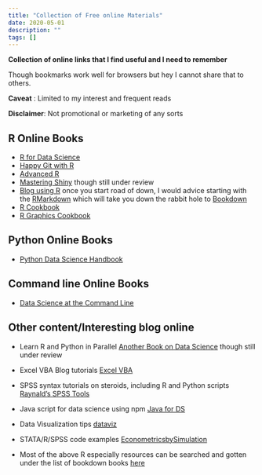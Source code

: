 ```yaml
---
title: "Collection of Free online Materials"
date: 2020-05-01
description: ""
tags: []
---
```


**Collection of online links that I find useful and I need to remember**

Though bookmarks work well for browsers but hey I cannot share that to others.

**Caveat**    : Limited to my interest and frequent reads

**Disclaimer**: Not promotional or marketing of any sorts


## R Online Books

* [R for Data Science](https://r4ds.had.co.nz/) 
* [Happy Git with R](https://happygitwithr.com/)
* [Advanced R](https://adv-r.hadley.nz/)
* [Mastering Shiny](https://mastering-shiny.org/) though still under review
* [Blog using R](https://bookdown.org/yihui/blogdown/) once you start road of down, I would advice starting with the [RMarkdown](https://bookdown.org/yihui/rmarkdown) which will take you down the rabbit hole to [Bookdown](https://bookdown.org/yihui/bookdown/)
* [R Cookbook](https://rc2e.com/)
* [R Graphics Cookbook](https://r-graphics.org/)

## Python Online Books

* [Python Data Science Handbook](https://jakevdp.github.io/PythonDataScienceHandbook/)


## Command line Online Books

* [Data Science at the Command Line](https://www.datascienceatthecommandline.com/index.html)


## Other content/Interesting blog online

* Learn R and Python in Parallel [Another Book on Data Science](https://www.anotherbookondatascience.com/) though still under review
* Excel VBA Blog tutorials [Excel VBA](https://excelmacromastery.com/vba-articles/)

* SPSS syntax tutorials on steroids, including R and Python scripts [Raynald's SPSS Tools](http://www.spsstools.net/en/)
* Java script for data science using npm [Java for DS](http://js4ds.org/)
* Data Visualization tips [dataviz](https://serialmentor.com/dataviz/balance-data-context.html)

* STATA/R/SPSS code examples [EconometricsbySimulation](http://www.econometricsbysimulation.com/)

* Most of the above R especially resources can be searched and gotten under the list of bookdown books [here](https://bookdown.org/)